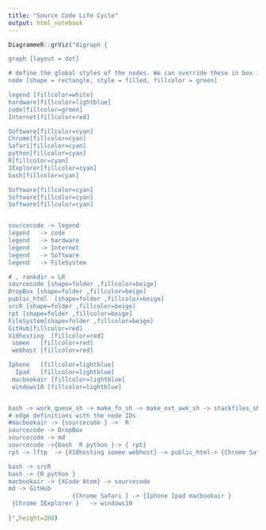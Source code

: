```yaml
---
title: "Source Code Life Cycle"
output: html_notebook
---
```



```r

DiagrammeR::grViz("digraph {

graph [layout = dot]

# define the global styles of the nodes. We can override these in box if we wish
node [shape = rectangle, style = filled, fillcolor = green]

legend [fillcolor=white] 
hardware[fillcolor=lightblue]
code[fillcolor=green]
Internet[fillcolor=red]

Software[fillcolor=cyan]
Chrome[fillcolor=cyan]
Safari[fillcolor=cyan]
python[fillcolor=cyan]
R[fillcolor=cyan]
IExplorer[fillcolor=cyan]
bash[fillcolor=cyan]

Software[fillcolor=cyan]
Software[fillcolor=cyan]
Software[fillcolor=cyan]


sourcecode -> legend
legend   -> code 
legend   -> hardware 
legend   -> Internet 
legend   -> Software 
legend   -> FileSystem 

# , rankdir = LR
sourcecode [shape=folder ,fillcolor=beige]
DropBox [shape=folder ,fillcolor=beige]
public_html  [shape=folder ,fillcolor=beige]
srcR [shape=folder ,fillcolor=beige]
rpt [shape=folder ,fillcolor=beige]
FileSystem[shape=folder ,fillcolor=beige]
GitHub[fillcolor=red]
X10hosting  [fillcolor=red]
 somee   [fillcolor=red]
 webhost [fillcolor=red]

Iphone   [fillcolor=lightblue]
  Ipad   [fillcolor=lightblue]
 macbookair [fillcolor=lightblue]
 windows10 [fillcolor=lightblue]


bash -> work_queue_sh -> make_fn_sh -> make_ext_awk_sh -> stackfiles_sh -> doR_csv_sh -> doR_csvstacked_sh -> doR_xlsstacked_sh -> do1lftpmput_sh 
# edge definitions with the node IDs
#macbookair -> {sourcecode } ->  R 
sourcecode -> DropBox
sourcecode -> md
sourcecode ->{bash  R python }-> { rpt} 
rpt -> lftp  -> {X10hosting somee webhost} -> public_html-> {Chrome Safari IExplorer} 

bash -> srcR
bash -> {R python }
macbookair -> {XCode Atom} -> sourcecode
md -> GitHub
                  {Chrome Safari } -> {Iphone Ipad macbookair }
 {Chrome IExplorer }   -> windows10
 
}",height=200)


```

